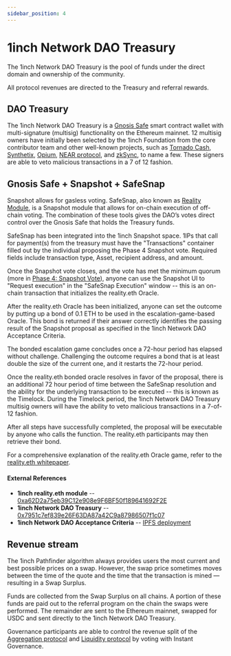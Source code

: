 ```yaml
---
sidebar_position: 4
---
```

# 1inch Network DAO Treasury
The 1inch Network DAO Treasury is the pool of funds under the direct domain and ownership of the community. 

All protocol revenues are directed to the Treasury and referral rewards.

## DAO Treasury 
The 1inch Network DAO Treasury is a [Gnosis Safe](https://gnosis-safe.io/app/eth:0x7951c7ef839e26F63DA87a42C9a87986507f1c07/balances) smart contract wallet with multi-signature (multisig) functionality on the Ethereum mainnet. 12 multisig owners have initially been selected by the 1inch Foundation from the core contributor team and other well-known projects, such as [Tornado Cash](https://tornado.cash/), [Synthetix](https://synthetix.io/), [Opium](https://opium.network/), [NEAR protocol](https://near.org/), and [zkSync](https://zksync.io/), to name a few. These signers are able to veto malicious transactions in a 7 of 12 fashion. 

## Gnosis Safe + Snapshot + SafeSnap

Snapshot allows for gasless voting. SafeSnap, also known as [Reality Module](https://gnosis.github.io/zodiac/docs/tutorial-module-reality/get-started), is a Snapshot module that allows for on-chain execution of off-chain voting. The combination of these tools gives the DAO’s votes direct control over the Gnosis Safe that holds the Treasury funds.


SafeSnap has been integrated into the 1inch Snapshot space. 1IPs that call for payment(s) from the treasury must have the "Transactions" container filled out by the individual proposing the Phase 4 Snapshot vote. Required fields include transaction type, Asset, recipient address, and amount.

Once the Snapshot vote closes, and the vote has met the minimum quorum (more in [Phase 4: Snapshot Vote](https://docs.1inch.io/docs/governance/proposal-lifecycle#phase-4-snapshot-vote)), anyone can use the Snapshot UI to "Request execution" in the "SafeSnap Execution" window -- this is an on-chain transaction that initializes the reality.eth Oracle.

After the reality.eth Oracle has been initialized, anyone can set the outcome by putting up a bond of 0.1 ETH to be used in the escalation-game-based Oracle. This bond is returned if their answer correctly identifies the passing result of the Snapshot proposal as specified in the 1inch Network DAO Acceptance Criteria.

The bonded escalation game concludes once a 72-hour period has elapsed without challenge. Challenging the outcome requires a bond that is at least double the size of the current one, and it restarts the 72-hour period.

Once the reality.eth bonded oracle resolves in favor of the proposal, there is an additional 72 hour period of time between the SafeSnap resolution and the ability for the underlying transaction to be executed -- this is known as the Timelock. During the Timelock period, the 1inch Network DAO Treasury multisig owners will have the ability to veto malicious transactions in a 7-of-12 fashion. 

After all steps have successfully completed, the proposal will be executable by anyone who calls the function. The reality.eth participants may then retrieve their bond.

For a comprehensive explanation of the reality.eth Oracle game, refer to the [reality.eth whitepaper](http://reality.eth.link/app/docs/html/whitepaper.html).


#### External References

* **1inch reality.eth module** -- [0xa62D2a75eb39C12e908e9F6BF50f189641692F2E](https://etherscan.io/address/0xa62D2a75eb39C12e908e9F6BF50f189641692F2E)
* **1inch Network DAO Treasury** -- [0x7951c7ef839e26F63DA87a42C9a87986507f1c07](https://etherscan.io/address/0x7951c7ef839e26F63DA87a42C9a87986507f1c07)
* **1inch Network DAO Acceptance Criteria** -- [IPFS deployment](https://ipfs.io/ipfs/QmbNkL7ZpUsP2w7m1bCimkPKqJeSyUxM2K4VkxbaFB8ek5)


## Revenue stream
The 1inch Pathfinder algorithm always provides users the most current and best possible prices on a swap. However, the swap price sometimes moves between the time of the quote and the time that the transaction is mined — resulting in a Swap Surplus. 

Funds are collected from the Swap Surplus on all chains. A portion of these funds are paid out to the referral program on the chain the swaps were performed. The remainder are sent to the Ethereum mainnet, swapped for USDC and sent directly to the 1inch Network DAO Treasury. 

Governance participants are able to control the revenue split of the [Aggregation protocol](https://app.1inch.io/#/1/dao/governance/aggregation?action=stake) and [Liquidity protocol](https://app.1inch.io/#/1/dao/governance?action=stake) by voting with Instant Governance.


